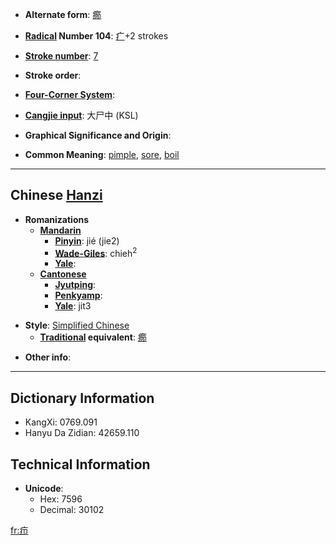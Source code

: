 * '''Alternate form''': [[癤]]

* '''[[Wiktionary:Chinese radical index| Radical]] Number 104''': [[Wiktionary:Chinese radical index 疒|疒]]+2 strokes

* '''[[Wiktionary:Chinese total strokes index|Stroke number]]''': [[Wiktionary:Chinese total strokes index 7|7]]

* '''Stroke order''': 

* '''[[Wiktionary:Chinese four corner index|Four-Corner System]]''': 

* '''[[Wiktionary:Chinese Cangjie index|Cangjie input]]''': 大尸中 (KSL)

* '''Graphical Significance and Origin''': 

* '''Common Meaning''': [[pimple]], [[sore]], [[boil]]

----

== Chinese [[Hanzi]] ==

* '''Romanizations'''
** '''[[Mandarin]]'''
*** '''[[Pinyin]]''': jié (jie2)
*** '''[[Wade-Giles]]''': chieh<sup>2</sup>
*** '''[[Yale]]''': 
** '''[[Cantonese]]'''
*** '''[[Jyutping]]''':
*** '''[[Penkyamp]]''': 
*** '''[[Yale]]''': jit3

* '''Style''': [[Simplified Chinese]] 
** '''[[Traditional Chinese|Traditional]] equivalent''': [[癤]]

* '''Other info''': 

----

== Dictionary Information ==

* KangXi: 0769.091
* Hanyu Da Zidian: 42659.110

== Technical Information ==

* '''Unicode''':
** Hex: 7596
** Decimal: 30102

[[fr:疖]]